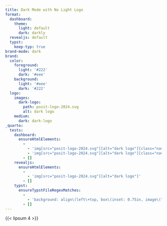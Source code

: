 ```yaml
---
title: Dark Mode with No Light Logo
format:
  dashboard:
    theme:
      light: default
      dark: darkly
  revealjs: default
  typst:
    keep-typ: true
brand-mode: dark
brand:
  color:
    foreground: 
      light: '#222'
      dark: '#eee'
    background:
      light: '#eee'
      dark: '#222'
  logo:
    images:
      dark-logo:
        path: posit-logo-2024.svg
        alt: dark logo
    medium:
      dark: dark-logo
_quarto:
  tests:
    dashboard:
      ensureHtmlElements:
        -
          - 'img[src="posit-logo-2024.svg"][alt="dark logo"][class="navbar-logo dark-content d-inline-block"]'
          - 'img[src="posit-logo-2024.svg"][alt="dark logo"][class="navbar-logo light-content d-inline-block"]'
        - []
    revealjs:
      ensureHtmlElements:
        -
          - 'img[src="posit-logo-2024.svg"][alt="dark logo"]'
        - []
    typst:
      ensureTypstFileRegexMatches:
        -
          - 'background: align\(left\+top, box\(inset: 0.75in, image\("posit-logo-2024.svg", width: 1\.5in, alt: "dark logo"\)\)'
        - []
---
```


{{< lipsum 4 >}}